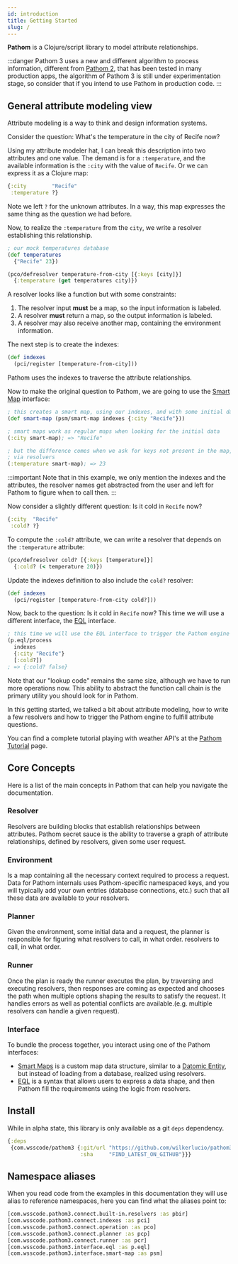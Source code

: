 ```yaml
---
id: introduction
title: Getting Started
slug: /
---
```


**Pathom** is a Clojure/script library to model attribute relationships.

:::danger
Pathom 3 uses a new and different algorithm to process information, different from
[Pathom 2](https://wilkerlucio.github.io/pathom/v2/), that has been tested in many
production apps, the algorithm of Pathom 3 is still under experimentation stage, so
consider that if you intend to use Pathom in production code.
:::

## General attribute modeling view

Attribute modeling is a way to think and design information systems.

Consider the question: What's the temperature in the city of Recife now?

Using my attribute modeler hat, I can break this description into two attributes and one
value. The demand is for a `:temperature`, and the available information is the
`:city` with the value of `Recife`. Or we can express it as a Clojure map:

```clojure
{:city        "Recife"
 :temperature ?}
```

Note we left `?` for the unknown attributes. In a way, this map expresses the same thing
as the question we had before.

Now, to realize the `:temperature` from the `city`, we write a resolver
establishing this relationship.

```clojure
; our mock temperatures database
(def temperatures
  {"Recife" 23})

(pco/defresolver temperature-from-city [{:keys [city]}]
  {:temperature (get temperatures city)})
```

A resolver looks like a function but with some constraints:

1. The resolver input **must** be a map, so the input information is labeled.
2. A resolver **must** return a map, so the output information is labeled.
3. A resolver may also receive another map, containing the environment information.

The next step is to create the indexes:

```clojure
(def indexes
  (pci/register [temperature-from-city]))
```

Pathom uses the indexes to traverse the attribute relationships.

Now to make the original question to Pathom, we are going to use the [Smart Map](smart-maps.mdx) interface:

```clojure
; this creates a smart map, using our indexes, and with some initial data
(def smart-map (psm/smart-map indexes {:city "Recife"}))

; smart maps work as regular maps when looking for the initial data
(:city smart-map); => "Recife"

; but the difference comes when we ask for keys not present in the map, but reachable
; via resolvers
(:temperature smart-map); => 23
```

:::important
Note that in this example, we only mention the indexes and the attributes, the resolver
names get abstracted from the user and left for Pathom to figure when to call then.
:::

Now consider a slightly different question: Is it cold in `Recife` now?

```clojure
{:city  "Recife"
 :cold? ?}
```

To compute the `:cold?` attribute, we can write a resolver that depends on the `:temperature`
attribute:

```clojure
(pco/defresolver cold? [{:keys [temperature]}]
  {:cold? (< temperature 20)})
```

Update the indexes definition to also include the `cold?` resolver:

```clojure
(def indexes
  (pci/register [temperature-from-city cold?]))
```

Now, back to the question: Is it cold in `Recife` now? This time we will use a different
interface, the [EQL](eql.mdx) interface.

```clojure
; this time we will use the EQL interface to trigger the Pathom engine
(p.eql/process
  indexes
  {:city "Recife"}
  [:cold?])
; => {:cold? false}
```

Note that our "lookup code" remains the same size, although we have to run more operations
now. This ability to abstract the function call chain is the primary utility you should
look for in Pathom.

In this getting started, we talked a bit about attribute modeling, how to write a few
resolvers and how to trigger the Pathom engine to fulfill attribute questions.

You can find a complete tutorial playing with weather API's at the [Pathom Tutorial](tutorial.mdx)
page.

## Core Concepts

Here is a list of the main concepts in Pathom that can help you navigate the
documentation.

### Resolver

Resolvers are building blocks that establish relationships between attributes. Pathom
secret sauce is the ability to traverse a graph of attribute relationships, defined by
resolvers, given some user request.

### Environment

Is a map containing all the necessary context required to process a request. Data for
Pathom internals uses Pathom-specific namespaced keys, and you will typically add your
own entries (database connections, etc.) such that all these data are available to your
resolvers.

### Planner

Given the environment, some initial data and a request, the planner is responsible for
figuring what resolvers to call, in what order.	resolvers to call, in what order.

### Runner

Once the plan is ready the runner executes the plan, by traversing and executing resolvers,
then responses are coming as expected and chooses the path when multiple options
shaping the results to satisfy the request. It handles errors as well as potential conflicts
are available.(e.g. multiple resolvers can handle a given request).

### Interface

To bundle the process together, you interact using one of the Pathom interfaces:

- [Smart Maps](smart-maps.mdx) is a custom map data structure, similar to a [Datomic Entity](https://docs.datomic.com/on-prem/entities.html), but instead
of loading from a database, realized using resolvers.
- [EQL](eql.mdx) is a syntax that allows users to express a data shape, and then Pathom
fill the requirements using the logic from resolvers.

## Install

While in alpha state, this library is only available as a git `deps` dependency.

```clojure
{:deps
 {com.wsscode/pathom3 {:git/url "https://github.com/wilkerlucio/pathom3"
                       :sha     "FIND_LATEST_ON_GITHUB"}}}
```

## Namespace aliases

When you read code from the examples in this documentation they will use alias to reference
namespaces, here you can find what the aliases point to:

```clojure
[com.wsscode.pathom3.connect.built-in.resolvers :as pbir]
[com.wsscode.pathom3.connect.indexes :as pci]
[com.wsscode.pathom3.connect.operation :as pco]
[com.wsscode.pathom3.connect.planner :as pcp]
[com.wsscode.pathom3.connect.runner :as pcr]
[com.wsscode.pathom3.interface.eql :as p.eql]
[com.wsscode.pathom3.interface.smart-map :as psm]
```
